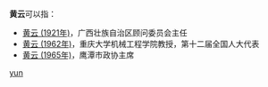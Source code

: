 '''黄云'''可以指：
* [[黄云_(1921年)|黄云 (1921年)]]，广西壮族自治区顾问委员会主任
* [[黄云_(1962年)|黄云 (1962年)]]，重庆大学机械工程学院教授，第十二届全国人大代表
* [[黄云_(1965年)|黄云 (1965年)]]，鹰潭市政协主席

{{disambig}}

[[Category:二字黄姓人名消歧义|yun]]